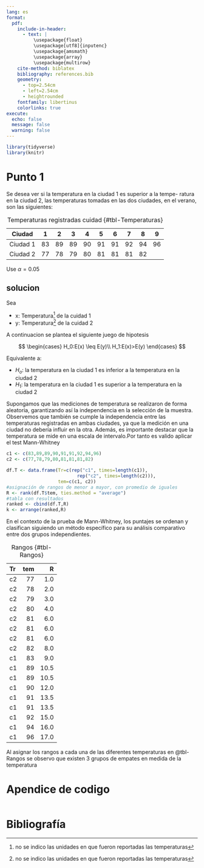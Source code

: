 ```yaml
---
lang: es
format:
  pdf:
    include-in-header:
      - text: |
          \usepackage{float}
          \usepackage[utf8]{inputenc}
          \usepackage{amsmath}
          \usepackage{array}
          \usepackage{multirow}
    cite-method: biblatex
    bibliography: references.bib
    geometry:
      - top=2.54cm
      - left=2.54cm
      - heightrounded
    fontfamily: libertinus
    colorlinks: true
execute:
  echo: false
  message: false
  warning: false
---
```


```{=tex}
\input{titlepage}
\thispagestyle{empty}
\tableofcontents
\newpage
\thispagestyle{empty}
\listoffigures
\listoftables
\newpage
```
```{=tex}
\pagestyle{myheadings}
\setcounter{page}{2}
```

```r
library(tidyverse)
library(knitr)
```


# Punto 1 

Se desea ver si la temperatura en la ciudad 1 es superior a la tempe-
ratura en la ciudad 2, las temperaturas tomadas en las dos ciudades,
en el verano, son las siguientes:


| Ciudad   | 1   | 2   | 3   | 4   | 5   | 6   | 7   | 8   | 9   |
|----------|-----|-----|-----|-----|-----|-----|-----|-----|-----|
| Ciudad 1 | 83  | 89  | 89  | 90  | 91  | 91  | 92  | 94  | 96  |
| Ciudad 2 | 77  | 78  | 79  | 80  | 81  | 81  | 81  | 82  |     |
: Temperaturas registradas cuidad {#tbl-Temperaturas}


Use $\alpha =0.05$

## solucion 

Sea 

::: {}
* x: Temperatura[^longnote] de la cuidad 1
* y: Temperatura[^longnote] de la cuidad 2
::: 

A continuacion se plantea el siguiente juego de hipotesis 

$$
\begin{cases}
          H_0:E(x) \leq E(y)\\
          H_1:E(x)>E(y)
\end{cases}
$$

Equivalente a:


::: {}
* $H_o:$ la temperatura en la ciudad 1 es inferior a la temperatura en la ciudad 2
* $H_1:$ la temperatura en la ciudad 1 es superior a la temperatura en la ciudad 2
:::

Supongamos que las mediciones de temperatura se realizaron de forma aleatoria, garantizando así la independencia en la selección de la muestra. Observemos que también se cumple la independencia entre las temperaturas registradas en ambas ciudades, ya que la medición en una ciudad no debería influir en la otra. Además, es importante destacar que la temperatura se mide en una escala de intervalo.Por tanto es valido aplicar el test Mann-Whitney


```r
c1 <- c(83,89,89,90,91,91,92,94,96)
c2 <- c(77,78,79,80,81,81,81,82)
```


```r
df.T <- data.frame(Tr=c(rep("c1", times=length(c1)),
                          rep("c2", times=length(c2))),
                   tem=c(c1, c2))
#asignación de rangos de menor a mayor, con promedio de iguales
R <- rank(df.T$tem, ties.method = "average")
#tabla con resultados
ranked <- cbind(df.T,R)
k <- arrange(ranked,R)

```


En el contexto de la prueba de Mann-Whitney, los puntajes se ordenan y clasifican siguiendo un método específico para su análisis comparativo entre dos grupos independientes.

|Tr | tem|    R|
|:--|---:|----:|
|c2 |  77|  1.0|
|c2 |  78|  2.0|
|c2 |  79|  3.0|
|c2 |  80|  4.0|
|c2 |  81|  6.0|
|c2 |  81|  6.0|
|c2 |  81|  6.0|
|c2 |  82|  8.0|
|c1 |  83|  9.0|
|c1 |  89| 10.5|
|c1 |  89| 10.5|
|c1 |  90| 12.0|
|c1 |  91| 13.5|
|c1 |  91| 13.5|
|c1 |  92| 15.0|
|c1 |  94| 16.0|
|c1 |  96| 17.0|
: Rangos {#tbl-Rangos}

Al asignar los rangos a cada una de las diferentes temperaturas en  @tbl-Rangos se observo que existen 3 grupos de empates en medida de la temperatura 



# Apendice de codigo

```r
```


# Bibliografía

::: {#refs}
:::


[^longnote]:no se indico las unidades en que fueron reportadas las temperaturas


